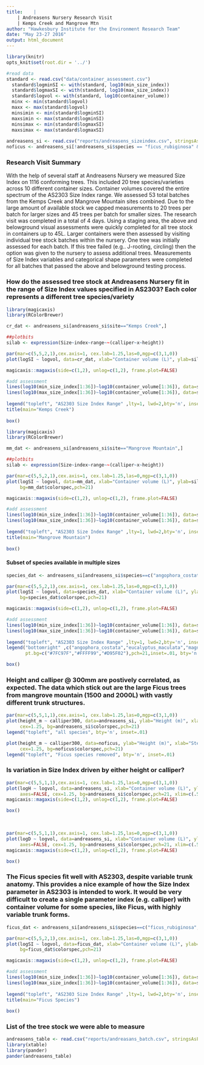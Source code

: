 ```yaml
---
title:    | 
    | Andreasens Nursery Research Visit
    | Kemps Creek and Mangrove Mtn
author: "Hawkesbury Institute for the Environment Research Team"
date: "May 23-27 2016"
output: html_document
---
```


```r
library(knitr)
opts_knit$set(root.dir = '../')

```


```r
#read data
standard <- read.csv("data/container_assessment.csv")
  standard$logminSI <- with(standard, log10(min_size_index))
  standard$logmaxSI <- with(standard, log10(max_size_index))
  standard$logvol <- with(standard, log10(container_volume))
  minx <- min(standard$logvol)
  maxx <- max(standard$logvol)
  minsimin <- min(standard$logminSI)
  maxsimin <- max(standard$logminSI)
  minsimax <- min(standard$logmaxSI)
  maxsimax <- max(standard$logmaxSI)
  
andreasens_si <- read.csv("reports/andreasens_sizeindex.csv", stringsAsFactors = FALSE)
noficus <- andreasens_si[!andreasens_si$species == "ficus_rubiginosa" & !andreasens_si$species == "ficus_macrocarpa_flash",]

```

### Research Visit Summary
With the help of several staff at Andreasens Nursery we measured Size Index on 1116 conforming trees. This included 20 tree species/varieties across 10 different container sizes. Container volumes covered the entire spectrum of the AS2303 Size Index range. We assessed 53 total batches from the Kemps Creek and Mangrove Mountain sites combined. Due to the large amount of available stock we capped measurements to 20 trees per batch for larger sizes and 45 trees per batch for smaller sizes. The research visit was completed in a total of 4 days. Using a staging area, the above and belowground visual assessments were quickly completed for all tree stock in containers up to 45L. Larger containers were then assessed by visiting individual tree stock batches within the nursery. One tree was initially assessed for each batch. If this tree failed (e.g.. J-rooting, circling) then the option was given to the nursery to assess additional trees. Measurements of Size Index variables and categorical shape parameters were completed for all batches that passed the above and belowground testing process.

### How do the assessed tree stock at Andreasens Nursery fit in the range of Size Index values specified in AS2303? Each color represents a different tree species/variety

```r
library(magicaxis)
library(RColorBrewer)

cr_dat <- andreasens_si[andreasens_si$site=="Kemps Creek",]

##plotbits
silab <- expression(Size~index~range~~(calliper~x~height))

par(mar=c(5,5,2,1),cex.axis=1, cex.lab=1.25,las=0,mgp=c(3,1,0))
plot(logSI ~ logvol, data=cr_dat, xlab="Container volume (L)", ylab=silab,   xlim=c(0.5,3.5),ylim=c(0.3,3.5),axes=FALSE, cex=1.25, bg=cr_dat$colorspec,pch=21)

magicaxis::magaxis(side=c(1,2), unlog=c(1,2), frame.plot=FALSE)

#add assessment
lines(log10(min_size_index[1:36])~log10(container_volume[1:36]), data=standard,lwd=2)
lines(log10(max_size_index[1:36])~log10(container_volume[1:36]), data=standard,lwd=2)
  
legend("topleft", "AS2303 Size Index Range" ,lty=1, lwd=2,bty='n', inset=.01)
title(main="Kemps Creek")
  
box()

```

```r
library(magicaxis)
library(RColorBrewer)

mm_dat <- andreasens_si[andreasens_si$site=="Mangrove Mountain",]

##plotbits
silab <- expression(Size~index~range~~(calliper~x~height))

par(mar=c(5,5,2,1),cex.axis=1, cex.lab=1.25,las=0,mgp=c(3,1,0))
plot(logSI ~ logvol, data=mm_dat, xlab="Container volume (L)", ylab=silab,   xlim=c(0.3,3.5),ylim=c(0.3,3.5),axes=FALSE, cex=1.25, 
     bg=mm_dat$colorspec,pch=21)

magicaxis::magaxis(side=c(1,2), unlog=c(1,2), frame.plot=FALSE)

#add assessment
lines(log10(min_size_index[1:36])~log10(container_volume[1:36]), data=standard,lwd=2)
lines(log10(max_size_index[1:36])~log10(container_volume[1:36]), data=standard,lwd=2)
  
legend("topleft", "AS2303 Size Index Range" ,lty=1, lwd=2,bty='n', inset=.01)
title(main="Mangrove Mountain")
  
box()
```

#### Subset of species available in multiple sizes

```r
species_dat <- andreasens_si[andreasens_si$species==c("angophora_costata","eucalyptus_maculata","magnolia_grandifolia_littlegem"),]

par(mar=c(5,5,2,1),cex.axis=1, cex.lab=1.25,las=0,mgp=c(3,1,0))
plot(logSI ~ logvol, data=species_dat, xlab="Container volume (L)", ylab=silab,   xlim=c(.7,3),ylim=c(.3,3),axes=FALSE, cex=1.25,
     bg=species_dat$colorspec,pch=21)

magicaxis::magaxis(side=c(1,2), unlog=c(1,2), frame.plot=FALSE)

#add assessment
lines(log10(min_size_index[1:36])~log10(container_volume[1:36]), data=standard,lwd=2)
lines(log10(max_size_index[1:36])~log10(container_volume[1:36]), data=standard,lwd=2)
  
legend("topleft", "AS2303 Size Index Range" ,lty=1, lwd=2,bty='n', inset=.01)
legend("bottomright" ,c("angophora_costata","eucalyptus_maculata","magnolia_grandifolia_littlegem"),
       pt.bg=c("#7FC97F","#FFFF99","#D95F02"),pch=21,inset=.01, bty='n')

box()
```

### Height and calliper @ 300mm are postively correlated, as expected.  The data which stick out are the large Ficus trees from mangrove mountain (1500 and 2000L) with vastly different trunk structures.

```r
par(mar=c(5,5,1,1),cex.axis=1, cex.lab=1.25,las=0,mgp=c(3,1,0))
plot(height_m ~ calliper300, data=andreasens_si, ylab="Height (m)", xlab="Stem Calliper @ 300mm (mm)",ylim=c(0,6.5), xlim=c(0,425),
     cex=1.25, bg=andreasens_si$colorspec,pch=21)
legend("topleft", "all species", bty='n', inset=.01)

plot(height_m ~ calliper300, data=noficus, ylab="Height (m)", xlab="Stem Calliper @ 300mm (mm)",ylim=c(0,6.5), xlim=c(0,150),
     cex=1.25, bg=noficus$colorspec,pch=21)
legend("topleft", "Ficus species removed", bty='n', inset=.01)
```

### Is variation in Size Index driven by either height or calliper?

```r
par(mar=c(5,5,1,1),cex.axis=1, cex.lab=1.25,las=0,mgp=c(3,1,0))
plot(logH ~ logvol, data=andreasens_si, xlab="Container volume (L)", ylab="Height (m)",
     axes=FALSE, cex=1.25, bg=andreasens_si$colorspec,pch=21, xlim=c(.5,3.75), ylim=c(-.5,1))
magicaxis::magaxis(side=c(1,2), unlog=c(1,2), frame.plot=FALSE)

box()
```

\

```r
par(mar=c(5,5,1,1),cex.axis=1, cex.lab=1.25,las=0,mgp=c(3,1,0))
plot(logD ~ logvol, data=andreasens_si, xlab="Container volume (L)", ylab="Stem Calliper @ 300mm (mm)",
     axes=FALSE, cex=1.25, bg=andreasens_si$colorspec,pch=21, xlim=c(.5,3.75), ylim=c(.5,2.8))
magicaxis::magaxis(side=c(1,2), unlog=c(1,2), frame.plot=FALSE)

box()
```


### The Ficus species fit well with AS2303, despite variable trunk anatomy. This provides a nice example of how the Size Index parameter in AS2303 is intended to work. It would be very difficult to create a single parameter index (e.g. calliper) with container volume for some species, like Ficus, with highly variable trunk forms.

```r
ficus_dat <- andreasens_si[andreasens_si$species==c("ficus_rubiginosa","ficus_macrocarpa_flash"),]

par(mar=c(5,5,2,1),cex.axis=1, cex.lab=1.25,las=0,mgp=c(3,1,0))
plot(logSI ~ logvol, data=ficus_dat, xlab="Container volume (L)", ylab=silab,   xlim=c(1.25,3.5),ylim=c(1,3.5),axes=FALSE, cex=1.25, 
     bg=ficus_dat$colorspec,pch=21)

magicaxis::magaxis(side=c(1,2), unlog=c(1,2), frame.plot=FALSE)

#add assessment
lines(log10(min_size_index[1:36])~log10(container_volume[1:36]), data=standard,lwd=2)
lines(log10(max_size_index[1:36])~log10(container_volume[1:36]), data=standard,lwd=2)
  
legend("topleft", "AS2303 Size Index Range" ,lty=1, lwd=2,bty='n', inset=.01)
title(main="Ficus Species")
  
box()
```

### List of the tree stock we were able to measure

```r
andreasens_table <- read.csv("reports/andreasans_batch.csv", stringsAsFactors = FALSE)
library(xtable)
library(pander)
pander(andreasens_table)

```